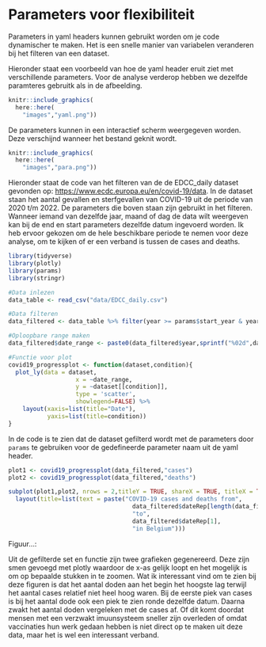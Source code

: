 # Parameters voor flexibiliteit


Parameters in yaml headers kunnen gebruikt worden om je code dynamischer te maken. Het is een snelle manier van variabelen veranderen bij het filteren van een dataset.

Hieronder staat een voorbeeld van hoe de yaml header eruit ziet met verschillende parameters. Voor de analyse verderop hebben we dezelfde paramteres gebruitk als in de afbeelding.

```r
knitr::include_graphics(
  here::here(
    "images","yaml.png"))
```

De parameters kunnen in een interactief scherm weergegeven worden. Deze verschijnd wanneer het bestand geknit wordt.

```r
knitr::include_graphics(
  here::here(
    "images","para.png"))
```

Hieronder staat de code van het filteren van de de EDCC_daily dataset gevonden op: <https://www.ecdc.europa.eu/en/covid-19/data>. In de dataset staan het aantal gevallen en sterfgevallen van COVID-19 uit de periode van 2020 t/m 2022. De parameters die boven staan zijn gebruikt in het filteren. Wanneer iemand van dezelfde jaar, maand of dag de data wilt weergeven kan bij de end en start parameters dezelfde datum ingevoerd worden. Ik heb ervoor gekozen om de hele beschikbare periode te nemen voor deze analyse, om te kijken of er een verband is tussen de cases and deaths.

```r
library(tidyverse)
library(plotly)
library(params)
library(stringr)

#Data inlezen
data_table <- read_csv("data/EDCC_daily.csv")

#Data filteren
data_filtered <- data_table %>% filter(year >= params$start_year & year <= params$end_year & countriesAndTerritories == params$country & day %in% c(params$start_day:params$end_day) & month %in% c(params$start_month:params$end_month))

#Oploopbare range maken
data_filtered$date_range <- paste0(data_filtered$year,sprintf("%02d",data_filtered$month),sprintf("%02d",data_filtered$day)) 

#Functie voor plot
covid19_progressplot <- function(dataset,condition){
  plot_ly(data = dataset,
                   x = ~date_range,
                   y = ~dataset[[condition]], 
                   type = 'scatter',
                   showlegend=FALSE) %>%
    layout(xaxis=list(title="Date"),
           yaxis=list(title=condition))
}
```

In de code is te zien dat de dataset gefilterd wordt met de parameters door `params` te gebruiken voor de gedefineerde parameter naam uit de yaml header.

```r
plot1 <- covid19_progressplot(data_filtered,"cases")
plot2 <- covid19_progressplot(data_filtered,"deaths")

subplot(plot1,plot2, nrows = 2,titleY = TRUE, shareX = TRUE, titleX = TRUE) %>%
  layout(title=list(text = paste("COVID-19 cases and deaths from",
                                   data_filtered$dateRep[length(data_filtered$dateRep)],
                                   "to",
                                   data_filtered$dateRep[1],
                                   "in Belgium")))
```
Figuur...:

Uit de gefilterde set en functie zijn twee grafieken gegenereerd. Deze zijn smen gevoegd met plotly waardoor de x-as gelijk loopt en het mogelijk is om op bepaalde stukken in te zoomen. Wat ik interessant vind om te zien bij deze figuren is dat het aantal doden aan het begin het hoogste lag terwijl het aantal cases relatief niet heel hoog waren. Bij de eerste piek van cases is bij het aantal dode ook een piek te zien ronde dezelfde datum. Daarna zwakt het aantal doden vergeleken met de cases af. Of dit komt doordat mensen met een verzwakt imuunsysteem sneller zijn overleden of omdat vaccinaties hun werk gedaan hebben is niet direct op te maken uit deze data, maar het is wel een interessant verband.
